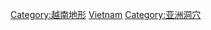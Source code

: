 {{Commonscat|Caves of Vietnam}}

[[Category:越南地形|Category:越南地形]]
[[Category:各国洞穴|Vietnam]]
[[Category:亚洲洞穴|Category:亚洲洞穴]]